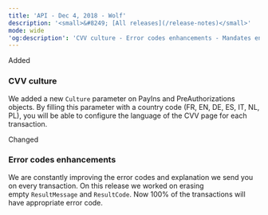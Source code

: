 ```yaml
---
title: 'API - Dec 4, 2018 - Wolf'  
description: '<small>&#8249; [All releases](/release-notes)</small>'  
mode: wide  
'og:description': 'CVV culture - Error codes enhancements - Mandates enhancement'  
---
```

  
  <div class="pill pill-green">Added</div> 
  
### CVV culture  

We added a new `Culture` parameter on PayIns and PreAuthorizations objects. By filling this parameter with a country code (FR, EN, DE, ES, IT, NL, PL), you will be able to configure the language of the CVV page for each transaction.  
  <div class="pill pill-blue">Changed</div> 
  
### Error codes enhancements  

We are constantly improving the error codes and explanation we send you on every transaction. On this release we worked on erasing empty `ResultMessage` and `ResultCode`. Now 100% of the transactions will have appropriate error code.